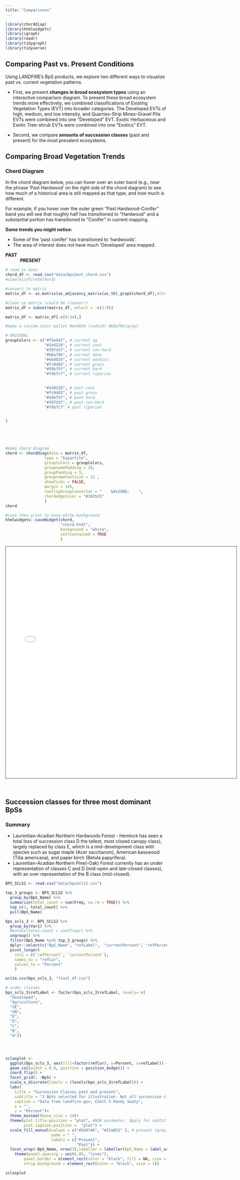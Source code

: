```yaml
---
title: "Comparisons"
---
```


```r
library(chorddiag)
library(htmlwidgets)
library(igraph)
library(readr)
library(tidygraph)
library(tidyverse)

```

## Comparing Past vs. Present Conditions

Using LANDFIRE’s BpS products, we explore two different ways to visualize past vs. current vegetation patterns.

-   First, we present **changes in broad ecosystem types** using an interactive comparison diagram. To present these broad ecosystem trends more effectively, we combined classifications of Existing Vegetation Types (EVT) into broader categories. The Developed EVTs of high, medium, and low intensity, and Quarries-Strip Mines-Gravel Pits EVTs were combined into one "Developed" EVT. Exotic Herbaceous and Exotic Tree-shrub EVTs were combined into one "Exotics" EVT.

-   Second, we compare **amounts of succession classes** (past and present) for the most prevalent ecosystems.

## Comparing Broad Vegetation Trends


### Chord Diagram

In the chord diagram below, you can hover over an outer band (e.g., near the phrase 'Past Hardwood' on the right side of the chord diagram) to see how much of a historical area is still mapped as that type, and how much is different. 

For example, if you hover over the outer green "Past Hardwood-Conifer" band you will see that roughly half has transitioned to "Hardwood" and a substantial portion has transitioned to "Conifer" in current mapping. 

**Some trends you might notice:**

* Some of the 'past conifer' has transitioned to 'hardwoods'.
* The area of interest does not have much 'Developed' area mapped.  


**PAST** &emsp; &emsp;&emsp;&emsp;&emsp;&emsp;&emsp;&emsp;&emsp; &emsp; &emsp;&emsp;&emsp;&emsp;&emsp;&emsp;&emsp;&emsp; &emsp; &emsp;&emsp;&emsp;&emsp;&emsp;&emsp;&emsp;&emsp; &emsp;&emsp; &emsp; &emsp;&emsp; &emsp;**PRESENT**
```r
# read in data
chord_df <- read_csv("data/bps2evt_chord.csv")
#view(histFireGVchord)

#convert to matrix
matrix_df <- as.matrix(as_adjacency_matrix(as_tbl_graph(chord_df),attr = "ACRES"))

#clean up matrix (could be cleaner!)
matrix_df = subset(matrix_df, select = -c(1:9))

matrix_df <- matrix_df[-c(9:14),]

#make a custom color pallet #eb4034 (redish) #b0af9e(grey)

# ORIGINAL
groupColors <- c("#f5e942", # current ag
                 "#1d4220", # current coni
                 "#397d3f", # current con-hard
                 "#b0af9e", # current deve
                 "#eb4034", # current exotics 
                 "#fc9d03", # current grass
                 "#56bf5f", # current hard
                 "#7db7c7", # current riparian

                
                 "#1d4220", # past coni
                 "#fc9d03", # past grass 
                 "#56bf5f", # past hard
                 "#397d3f", # past con-hard
                 "#7db7c7" # past riparian
                

)





#make chord diagram
chord <- chorddiag(data = matrix_df,
                 type = "bipartite",
                 groupColors = groupColors,
                 groupnamePadding = 10,
                 groupPadding = 3,
                 groupnameFontsize = 12 ,
                 showTicks = FALSE,
                 margin = 145,
                 tooltipGroupConnector = "    &#x25B6;    ",
                 chordedgeColor = "#363533"
                 )
chord 

#save then print to have white background
htmlwidgets::saveWidget(chord,
                        "chord.html",
                        background = "white",
                        selfcontained = TRUE
                        )
```



<iframe src="chord.html" height="720" width="720" style="border: 1px solid #464646;" allowfullscreen="" allow="autoplay" data-external=".5"></iframe>

<br>

## Succession classes for three most dominant BpSs

### Summary

* Laurentian-Acadian Northern Hardwoods Forest - Hemlock has seen a total loss of succession class D the tallest, most closed canopy class), largely replaced by class E, which is a mid-development class with species such as sugar maple (Acer saccharum), American basswood (Tilia americana), and paper birch (Betula papyrifera).
* Laurentian-Acadian Northern Pine(-Oak) Forest currently has an under representation of classes C and D (mid-open and late-closed classes), with an over representation of the B class (mid-closed).


```r

BPS_SCLS2 <- read.csv("data/bpsScls2.csv")

top_3_groups <- BPS_SCLS2 %>%
  group_by(BpS_Name) %>%
  summarize(total_count = sum(Freq, na.rm = TRUE)) %>%
  top_n(3, total_count) %>%
  pull(BpS_Name)

bps_scls_3 <- BPS_SCLS2 %>%
  group_by(Var1) %>%
  #mutate(total.count = sum(Freq)) %>%
  ungroup() %>%
  filter(BpS_Name %in% top_3_groups) %>%
  dplyr::select(c("BpS_Name", "refLabel",  "currentPercent", "refPercent")) %>%
  pivot_longer(
    cols = c(`refPercent`, `currentPercent`),
    names_to = "refCur",
    values_to = "Percent"
    )

write.csv(bps_scls_3, "final_df.csv")

# order classes
bps_scls_3$refLabel <- factor(bps_scls_3$refLabel, levels= c(
  "Developed",
  "Agriculture",
  "UE",
  "UN",
  "E",
  "D",
  "C",
  "B",
  "A"))




sclasplot <-
  ggplot(bps_scls_3, aes(fill=factor(refCur), y=Percent, x=refLabel)) +
  geom_col(width = 0.8, position = position_dodge()) +
  coord_flip() +
  facet_grid(. ~BpS) +
  scale_x_discrete(limits = (levels(bps_scls_3$refLabel))) +
  labs(
    title = "Succession Classes past and present",
    subtitle = "3 BpSs selected for illustration. Not all succession classes present in all BpSs.",
    caption = "Data from landfire.gov; Chart © Randy Swaty",
    x = "",
    y = "Percent")+
  theme_minimal(base_size = 14)+
  theme(plot.title.position = "plot", #NEW parameter. Apply for subtitle too.
        plot.caption.position =  "plot") +
  scale_fill_manual(values = c("#3d4740", "#32a852" ), # present (grey), historical (green)
                    name = " ",
                    labels = c("Present",
                               "Past")) +
  facet_wrap(~BpS_Name, nrow(3),labeller = labeller(BpS_Name = label_wrap_gen())) +
    theme(panel.spacing = unit(.05, "lines"),
        panel.border = element_rect(color = "black", fill = NA, size = 1),
        strip.background = element_rect(color = "black", size = 1))

sclasplot

```
